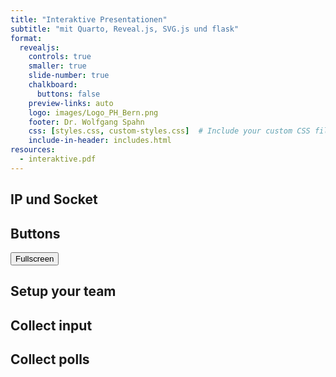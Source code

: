 ```yaml
---
title: "Interaktive Presentationen"
subtitle: "mit Quarto, Reveal.js, SVG.js und flask"
format: 
  revealjs: 
    controls: true
    smaller: true
    slide-number: true
    chalkboard: 
      buttons: false
    preview-links: auto
    logo: images/Logo_PH_Bern.png
    footer: Dr. Wolfgang Spahn
    css: [styles.css, custom-styles.css]  # Include your custom CSS file here
    include-in-header: includes.html
resources:
  - interaktive.pdf
---
```


## IP und Socket

<div type="showIPSocket" id="ip-socket" class="centered-xxl-text"></div>

## Buttons

<button onclick="goFullScreen()" class="centered-xxl-rounded-button">Fullscreen</button>

## Setup your team

<div type="teamCollection" id="team-collection"></div>

## Collect input

<div type="inputField" id="inputField1"></div>
<div type="inputCollection" ref="inputField1" argConfig='{ "width": 500, "height": 300, "hidden": true }'></div>

## Collect polls

<div type="pollField" id="pollField1"></div>
<div type="pollPercentage" ref="pollField1"></div>
